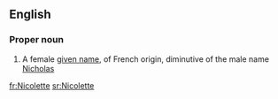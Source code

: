 ==English==

===Proper noun===
{{en-proper noun}}

# A female [[given name]], of French origin, diminutive of the male name [[Nicholas]]

[[fr:Nicolette]]
[[sr:Nicolette]]